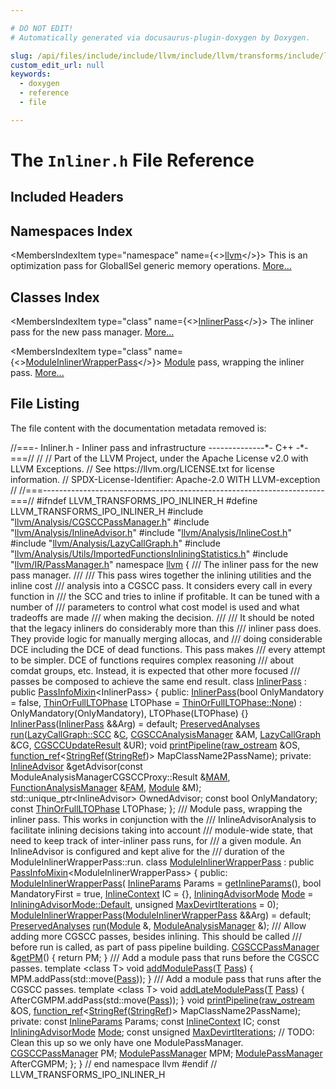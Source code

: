 ```yaml
---

# DO NOT EDIT!
# Automatically generated via docusaurus-plugin-doxygen by Doxygen.

slug: /api/files/include/include/llvm/include/llvm/transforms/include/llvm/transforms/ipo/inliner-h
custom_edit_url: null
keywords:
  - doxygen
  - reference
  - file

---
```





# The `Inliner.h` File Reference

<DoxygenPage pluginConfig={pluginConfig}>



## Included Headers

<IncludesList>
<IncludesListItem
  filePath="llvm/Analysis/CGSCCPassManager.h"
  permalink="/docs/api/files/include/include/llvm/include/llvm/analysis/cgsccpassmanager-h"
  isLocal="true" />
<IncludesListItem
  filePath="llvm/Analysis/InlineAdvisor.h"
  permalink="/docs/api/files/include/include/llvm/include/llvm/analysis/inlineadvisor-h"
  isLocal="true" />
<IncludesListItem
  filePath="llvm/Analysis/InlineCost.h"
  permalink="/docs/api/files/include/include/llvm/include/llvm/analysis/inlinecost-h"
  isLocal="true" />
<IncludesListItem
  filePath="llvm/Analysis/LazyCallGraph.h"
  permalink="/docs/api/files/include/include/llvm/include/llvm/analysis/lazycallgraph-h"
  isLocal="true" />
<IncludesListItem
  filePath="llvm/Analysis/Utils/ImportedFunctionsInliningStatistics.h"
  permalink="/docs/api/files/include/include/llvm/include/llvm/analysis/include/llvm/analysis/utils/importedfunctionsinliningstatistics-h"
  isLocal="true" />
<IncludesListItem
  filePath="llvm/IR/PassManager.h"
  permalink="/docs/api/files/include/include/llvm/include/llvm/ir/passmanager-h"
  isLocal="true" />
</IncludesList>

## Namespaces Index

<MembersIndex>

<MembersIndexItem
  type="namespace"
  name={<><a href="/docs/api/namespaces/llvm">llvm</a></>}>
This is an optimization pass for GlobalISel generic memory operations. <a href="/docs/api/namespaces/llvm/#details">More...</a>
</MembersIndexItem>

</MembersIndex>

## Classes Index

<MembersIndex>

<MembersIndexItem
  type="class"
  name={<><a href="/docs/api/classes/llvm/inlinerpass">InlinerPass</a></>}>
The inliner pass for the new pass manager. <a href="/docs/api/classes/llvm/inlinerpass/#details">More...</a>
</MembersIndexItem>

<MembersIndexItem
  type="class"
  name={<><a href="/docs/api/classes/llvm/moduleinlinerwrapperpass">ModuleInlinerWrapperPass</a></>}>
<a href="/docs/api/classes/llvm/module">Module</a> pass, wrapping the inliner pass. <a href="/docs/api/classes/llvm/moduleinlinerwrapperpass/#details">More...</a>
</MembersIndexItem>

</MembersIndex>


## File Listing

The file content with the documentation metadata removed is:

<ProgramListing>

<Link id="l00001" /><CodeLine lineNumber="1"><span class="doxyHighlightComment">//===- Inliner.h - Inliner pass and infrastructure --------------&#42;- C++ -&#42;-===//</span></CodeLine>
<Link id="l00002" /><CodeLine lineNumber="2"><span class="doxyHighlightComment">//</span></CodeLine>
<Link id="l00003" /><CodeLine lineNumber="3"><span class="doxyHighlightComment">// Part of the LLVM Project, under the Apache License v2.0 with LLVM Exceptions.</span></CodeLine>
<Link id="l00004" /><CodeLine lineNumber="4"><span class="doxyHighlightComment">// See https://llvm.org/LICENSE.txt for license information.</span></CodeLine>
<Link id="l00005" /><CodeLine lineNumber="5"><span class="doxyHighlightComment">// SPDX-License-Identifier: Apache-2.0 WITH LLVM-exception</span></CodeLine>
<Link id="l00006" /><CodeLine lineNumber="6"><span class="doxyHighlightComment">//</span></CodeLine>
<Link id="l00007" /><CodeLine lineNumber="7"><span class="doxyHighlightComment">//===----------------------------------------------------------------------===//</span></CodeLine>
<Link id="l00008" /><CodeLine lineNumber="8"></CodeLine>
<Link id="l00009" /><CodeLine lineNumber="9"><span class="doxyHighlightPreprocessor">#ifndef LLVM&#95;TRANSFORMS&#95;IPO&#95;INLINER&#95;H</span></CodeLine>
<Link id="l00010" /><CodeLine lineNumber="10"><span class="doxyHighlightPreprocessor">#define LLVM&#95;TRANSFORMS&#95;IPO&#95;INLINER&#95;H</span></CodeLine>
<Link id="l00011" /><CodeLine lineNumber="11"></CodeLine>
<Link id="l00012" /><CodeLine lineNumber="12"><span class="doxyHighlightPreprocessor">#include &quot;<a href="/docs/api/files/include/include/llvm/include/llvm/analysis/cgsccpassmanager-h">llvm/Analysis/CGSCCPassManager.h</a>&quot;</span></CodeLine>
<Link id="l00013" /><CodeLine lineNumber="13"><span class="doxyHighlightPreprocessor">#include &quot;<a href="/docs/api/files/include/include/llvm/include/llvm/analysis/inlineadvisor-h">llvm/Analysis/InlineAdvisor.h</a>&quot;</span></CodeLine>
<Link id="l00014" /><CodeLine lineNumber="14"><span class="doxyHighlightPreprocessor">#include &quot;<a href="/docs/api/files/include/include/llvm/include/llvm/analysis/inlinecost-h">llvm/Analysis/InlineCost.h</a>&quot;</span></CodeLine>
<Link id="l00015" /><CodeLine lineNumber="15"><span class="doxyHighlightPreprocessor">#include &quot;<a href="/docs/api/files/include/include/llvm/include/llvm/analysis/lazycallgraph-h">llvm/Analysis/LazyCallGraph.h</a>&quot;</span></CodeLine>
<Link id="l00016" /><CodeLine lineNumber="16"><span class="doxyHighlightPreprocessor">#include &quot;<a href="/docs/api/files/include/include/llvm/include/llvm/analysis/include/llvm/analysis/utils/importedfunctionsinliningstatistics-h">llvm/Analysis/Utils/ImportedFunctionsInliningStatistics.h</a>&quot;</span></CodeLine>
<Link id="l00017" /><CodeLine lineNumber="17"><span class="doxyHighlightPreprocessor">#include &quot;<a href="/docs/api/files/include/include/llvm/include/llvm/ir/passmanager-h">llvm/IR/PassManager.h</a>&quot;</span></CodeLine>
<Link id="l00018" /><CodeLine lineNumber="18"></CodeLine>
<Link id="l00019" /><CodeLine lineNumber="19"><span class="doxyHighlightKeyword">namespace </span><span class="doxyHighlight"><a href="/docs/api/namespaces/llvm">llvm</a> &#123;</span></CodeLine>
<Link id="l00020" /><CodeLine lineNumber="20"></CodeLine>
<Link id="l00021" /><CodeLine lineNumber="21"><span class="doxyHighlightComment">/// The inliner pass for the new pass manager.</span></CodeLine>
<Link id="l00022" /><CodeLine lineNumber="22"><span class="doxyHighlightComment">///</span></CodeLine>
<Link id="l00023" /><CodeLine lineNumber="23"><span class="doxyHighlightComment">/// This pass wires together the inlining utilities and the inline cost</span></CodeLine>
<Link id="l00024" /><CodeLine lineNumber="24"><span class="doxyHighlightComment">/// analysis into a CGSCC pass. It considers every call in every function in</span></CodeLine>
<Link id="l00025" /><CodeLine lineNumber="25"><span class="doxyHighlightComment">/// the SCC and tries to inline if profitable. It can be tuned with a number of</span></CodeLine>
<Link id="l00026" /><CodeLine lineNumber="26"><span class="doxyHighlightComment">/// parameters to control what cost model is used and what tradeoffs are made</span></CodeLine>
<Link id="l00027" /><CodeLine lineNumber="27"><span class="doxyHighlightComment">/// when making the decision.</span></CodeLine>
<Link id="l00028" /><CodeLine lineNumber="28"><span class="doxyHighlightComment">///</span></CodeLine>
<Link id="l00029" /><CodeLine lineNumber="29"><span class="doxyHighlightComment">/// It should be noted that the legacy inliners do considerably more than this</span></CodeLine>
<Link id="l00030" /><CodeLine lineNumber="30"><span class="doxyHighlightComment">/// inliner pass does. They provide logic for manually merging allocas, and</span></CodeLine>
<Link id="l00031" /><CodeLine lineNumber="31"><span class="doxyHighlightComment">/// doing considerable DCE including the DCE of dead functions. This pass makes</span></CodeLine>
<Link id="l00032" /><CodeLine lineNumber="32"><span class="doxyHighlightComment">/// every attempt to be simpler. DCE of functions requires complex reasoning</span></CodeLine>
<Link id="l00033" /><CodeLine lineNumber="33"><span class="doxyHighlightComment">/// about comdat groups, etc. Instead, it is expected that other more focused</span></CodeLine>
<Link id="l00034" /><CodeLine lineNumber="34"><span class="doxyHighlightComment">/// passes be composed to achieve the same end result.</span></CodeLine>
<Link id="l00035" /><CodeLine lineNumber="35" lineLink="/docs/api/classes/llvm/inlinerpass"><span class="doxyHighlightKeyword">class </span><span class="doxyHighlight"><a href="/docs/api/classes/llvm/inlinerpass/#a1c58fdde44c81bcabb4813490ef574b7">InlinerPass</a> : </span><span class="doxyHighlightKeyword">public</span><span class="doxyHighlight"> <a href="/docs/api/structs/llvm/passinfomixin">PassInfoMixin</a>&lt;InlinerPass&gt; &#123;</span></CodeLine>
<Link id="l00036" /><CodeLine lineNumber="36"><span class="doxyHighlightKeyword">public</span><span class="doxyHighlight">:</span></CodeLine>
<Link id="l00037" /><CodeLine lineNumber="37" lineLink="/docs/api/classes/llvm/inlinerpass/#a1c58fdde44c81bcabb4813490ef574b7"><span class="doxyHighlight">  <a href="/docs/api/classes/llvm/inlinerpass/#a1c58fdde44c81bcabb4813490ef574b7">InlinerPass</a>(</span><span class="doxyHighlightKeywordType">bool</span><span class="doxyHighlight"> OnlyMandatory = </span><span class="doxyHighlightKeyword">false</span><span class="doxyHighlight">,</span></CodeLine>
<Link id="l00038" /><CodeLine lineNumber="38"><span class="doxyHighlight">              <a href="/docs/api/namespaces/llvm/#a5d737fb4258bb27586a1bffd557fbb49">ThinOrFullLTOPhase</a> LTOPhase = <a href="/docs/api/namespaces/llvm/#a5d737fb4258bb27586a1bffd557fbb49a6adf97f83acf6453d4a6a4b1070f3754">ThinOrFullLTOPhase::None</a>)</span></CodeLine>
<Link id="l00039" /><CodeLine lineNumber="39"><span class="doxyHighlight">      : OnlyMandatory(OnlyMandatory), LTOPhase(LTOPhase) &#123;&#125;</span></CodeLine>
<Link id="l00040" /><CodeLine lineNumber="40" lineLink="/docs/api/classes/llvm/inlinerpass/#aa6f227fc16925fab1dac5812dc6d0cd6"><span class="doxyHighlight">  <a href="/docs/api/classes/llvm/inlinerpass/#aa6f227fc16925fab1dac5812dc6d0cd6">InlinerPass</a>(<a href="/docs/api/classes/llvm/inlinerpass/#a1c58fdde44c81bcabb4813490ef574b7">InlinerPass</a> &amp;&amp;Arg) = </span><span class="doxyHighlightKeywordFlow">default</span><span class="doxyHighlight">;</span></CodeLine>
<Link id="l00041" /><CodeLine lineNumber="41"></CodeLine>
<Link id="l00042" /><CodeLine lineNumber="42"><span class="doxyHighlight">  <a href="/docs/api/classes/llvm/preservedanalyses">PreservedAnalyses</a> <a href="/docs/api/classes/llvm/inlinerpass/#a78e09cea341cfdf58869920175c52d82">run</a>(<a href="/docs/api/classes/llvm/lazycallgraph/scc">LazyCallGraph::SCC</a> &amp;<a href="/docs/api/namespaces/llvm/callingconv/#ac6aa1387c4375260e2468eb5a77fdb4cafd841a49aec1539bc88abc8ff9e170fb">C</a>, <a href="/docs/api/namespaces/llvm/#a571b2bbf074b46c75300bd8f14c5ab72">CGSCCAnalysisManager</a> &amp;AM,</span></CodeLine>
<Link id="l00043" /><CodeLine lineNumber="43"><span class="doxyHighlight">                        <a href="/docs/api/classes/llvm/lazycallgraph">LazyCallGraph</a> &amp;CG, <a href="/docs/api/structs/llvm/cgsccupdateresult">CGSCCUpdateResult</a> &amp;UR);</span></CodeLine>
<Link id="l00044" /><CodeLine lineNumber="44"></CodeLine>
<Link id="l00045" /><CodeLine lineNumber="45"><span class="doxyHighlight">  </span><span class="doxyHighlightKeywordType">void</span><span class="doxyHighlight"> <a href="/docs/api/classes/llvm/inlinerpass/#a22a5236247032aa0edf86322b77a7fbd">printPipeline</a>(<a href="/docs/api/classes/llvm/raw-ostream">raw&#95;ostream</a> &amp;OS,</span></CodeLine>
<Link id="l00046" /><CodeLine lineNumber="46"><span class="doxyHighlight">                     <a href="/docs/api/classes/llvm/function-ref">function&#95;ref</a>&lt;<a href="/docs/api/classes/llvm/stringref">StringRef</a>(<a href="/docs/api/classes/llvm/stringref">StringRef</a>)&gt; MapClassName2PassName);</span></CodeLine>
<Link id="l00047" /><CodeLine lineNumber="47"></CodeLine>
<Link id="l00048" /><CodeLine lineNumber="48"><span class="doxyHighlightKeyword">private</span><span class="doxyHighlight">:</span></CodeLine>
<Link id="l00049" /><CodeLine lineNumber="49"><span class="doxyHighlight">  <a href="/docs/api/classes/llvm/inlineadvisor">InlineAdvisor</a> &amp;getAdvisor(</span><span class="doxyHighlightKeyword">const</span><span class="doxyHighlight"> ModuleAnalysisManagerCGSCCProxy::Result &amp;<a href="/docs/api/files/lib/lib/passes/passbuilderbindings-cpp/#a85bddafa659a93a7a67c9094648259be">MAM</a>,</span></CodeLine>
<Link id="l00050" /><CodeLine lineNumber="50"><span class="doxyHighlight">                            <a href="/docs/api/namespaces/llvm/#adce09a5a0de0e3177eb00e932734af2f">FunctionAnalysisManager</a> &amp;<a href="/docs/api/files/lib/lib/passes/passbuilderbindings-cpp/#a83c7e5ca51099e4efa895791a02fb0ed">FAM</a>, <a href="/docs/api/classes/llvm/module">Module</a> &amp;M);</span></CodeLine>
<Link id="l00051" /><CodeLine lineNumber="51"><span class="doxyHighlight">  std::unique&#95;ptr&lt;InlineAdvisor&gt; OwnedAdvisor;</span></CodeLine>
<Link id="l00052" /><CodeLine lineNumber="52"><span class="doxyHighlight">  </span><span class="doxyHighlightKeyword">const</span><span class="doxyHighlight"> </span><span class="doxyHighlightKeywordType">bool</span><span class="doxyHighlight"> OnlyMandatory;</span></CodeLine>
<Link id="l00053" /><CodeLine lineNumber="53"><span class="doxyHighlight">  </span><span class="doxyHighlightKeyword">const</span><span class="doxyHighlight"> <a href="/docs/api/namespaces/llvm/#a5d737fb4258bb27586a1bffd557fbb49">ThinOrFullLTOPhase</a> LTOPhase;</span></CodeLine>
<Link id="l00054" /><CodeLine lineNumber="54"><span class="doxyHighlight">&#125;;</span></CodeLine>
<Link id="l00055" /><CodeLine lineNumber="55"></CodeLine>
<Link id="l00056" /><CodeLine lineNumber="56"><span class="doxyHighlightComment">/// Module pass, wrapping the inliner pass. This works in conjunction with the</span></CodeLine>
<Link id="l00057" /><CodeLine lineNumber="57"><span class="doxyHighlightComment">/// InlineAdvisorAnalysis to facilitate inlining decisions taking into account</span></CodeLine>
<Link id="l00058" /><CodeLine lineNumber="58"><span class="doxyHighlightComment">/// module-wide state, that need to keep track of inter-inliner pass runs, for</span></CodeLine>
<Link id="l00059" /><CodeLine lineNumber="59"><span class="doxyHighlightComment">/// a given module. An InlineAdvisor is configured and kept alive for the</span></CodeLine>
<Link id="l00060" /><CodeLine lineNumber="60"><span class="doxyHighlightComment">/// duration of the ModuleInlinerWrapperPass::run.</span></CodeLine>
<Link id="l00061" /><CodeLine lineNumber="61" lineLink="/docs/api/classes/llvm/moduleinlinerwrapperpass"><span class="doxyHighlightKeyword">class </span><span class="doxyHighlight"><a href="/docs/api/classes/llvm/moduleinlinerwrapperpass/#aff89291a71c595f474b9fc7c99860170">ModuleInlinerWrapperPass</a></span></CodeLine>
<Link id="l00062" /><CodeLine lineNumber="62"><span class="doxyHighlight">    : </span><span class="doxyHighlightKeyword">public</span><span class="doxyHighlight"> <a href="/docs/api/structs/llvm/passinfomixin">PassInfoMixin</a>&lt;ModuleInlinerWrapperPass&gt; &#123;</span></CodeLine>
<Link id="l00063" /><CodeLine lineNumber="63"><span class="doxyHighlightKeyword">public</span><span class="doxyHighlight">:</span></CodeLine>
<Link id="l00064" /><CodeLine lineNumber="64"><span class="doxyHighlight">  <a href="/docs/api/classes/llvm/moduleinlinerwrapperpass/#aff89291a71c595f474b9fc7c99860170">ModuleInlinerWrapperPass</a>(</span></CodeLine>
<Link id="l00065" /><CodeLine lineNumber="65"><span class="doxyHighlight">      <a href="/docs/api/structs/llvm/inlineparams">InlineParams</a> Params = <a href="/docs/api/namespaces/llvm/#aba7063dea024346c7b70099c63703f50">getInlineParams</a>(), </span><span class="doxyHighlightKeywordType">bool</span><span class="doxyHighlight"> MandatoryFirst = </span><span class="doxyHighlightKeyword">true</span><span class="doxyHighlight">,</span></CodeLine>
<Link id="l00066" /><CodeLine lineNumber="66"><span class="doxyHighlight">      <a href="/docs/api/structs/llvm/inlinecontext">InlineContext</a> IC = &#123;&#125;,</span></CodeLine>
<Link id="l00067" /><CodeLine lineNumber="67"><span class="doxyHighlight">      <a href="/docs/api/namespaces/llvm/#a239c4ac35d6028bfacaed4018d0488fa">InliningAdvisorMode</a> <a href="/docs/api/files/lib/lib/codegen/regallocevictionadvisor-cpp/#aef71c4b21823f236e70cc6d62375adcd">Mode</a> = <a href="/docs/api/namespaces/llvm/#a239c4ac35d6028bfacaed4018d0488faa7a1920d61156abc05a60135aefe8bc67">InliningAdvisorMode::Default</a>,</span></CodeLine>
<Link id="l00068" /><CodeLine lineNumber="68"><span class="doxyHighlight">      </span><span class="doxyHighlightKeywordType">unsigned</span><span class="doxyHighlight"> <a href="/docs/api/namespaces/llvm/#aec6409a70645bde7c81ab78a13ddbf62">MaxDevirtIterations</a> = 0);</span></CodeLine>
<Link id="l00069" /><CodeLine lineNumber="69" lineLink="/docs/api/classes/llvm/moduleinlinerwrapperpass/#ad3f8d4f410aa14d89b5abb81d9282ee0"><span class="doxyHighlight">  <a href="/docs/api/classes/llvm/moduleinlinerwrapperpass/#ad3f8d4f410aa14d89b5abb81d9282ee0">ModuleInlinerWrapperPass</a>(<a href="/docs/api/classes/llvm/moduleinlinerwrapperpass/#aff89291a71c595f474b9fc7c99860170">ModuleInlinerWrapperPass</a> &amp;&amp;Arg) = </span><span class="doxyHighlightKeywordFlow">default</span><span class="doxyHighlight">;</span></CodeLine>
<Link id="l00070" /><CodeLine lineNumber="70"></CodeLine>
<Link id="l00071" /><CodeLine lineNumber="71"><span class="doxyHighlight">  <a href="/docs/api/classes/llvm/preservedanalyses">PreservedAnalyses</a> <a href="/docs/api/classes/llvm/moduleinlinerwrapperpass/#a302bbe2963bced6cb8460b94f89dd0be">run</a>(<a href="/docs/api/classes/llvm/module">Module</a> &amp;, <a href="/docs/api/namespaces/llvm/#af9c9208365fd9ce11392b4d79485e259">ModuleAnalysisManager</a> &amp;);</span></CodeLine>
<Link id="l00072" /><CodeLine lineNumber="72"></CodeLine>
<Link id="l00073" /><CodeLine lineNumber="73"><span class="doxyHighlightComment">  /// Allow adding more CGSCC passes, besides inlining. This should be called</span></CodeLine>
<Link id="l00074" /><CodeLine lineNumber="74"><span class="doxyHighlightComment">  /// before run is called, as part of pass pipeline building.</span></CodeLine>
<Link id="l00075" /><CodeLine lineNumber="75" lineLink="/docs/api/classes/llvm/moduleinlinerwrapperpass/#a39796adfa25411560f31295c81b9a148"><span class="doxyHighlight">  <a href="/docs/api/namespaces/llvm/#a4ded4558d2b58dcdd7a1736aa69a8bc4">CGSCCPassManager</a> &amp;<a href="/docs/api/classes/llvm/moduleinlinerwrapperpass/#a39796adfa25411560f31295c81b9a148">getPM</a>() &#123; </span><span class="doxyHighlightKeywordFlow">return</span><span class="doxyHighlight"> PM; &#125;</span></CodeLine>
<Link id="l00076" /><CodeLine lineNumber="76"></CodeLine>
<Link id="l00077" /><CodeLine lineNumber="77"><span class="doxyHighlightComment">  /// Add a module pass that runs before the CGSCC passes.</span></CodeLine>
<Link id="l00078" /><CodeLine lineNumber="78" lineLink="/docs/api/classes/llvm/moduleinlinerwrapperpass/#a2b62feb6bba2102fd3de281a7bb39643"><span class="doxyHighlight">  </span><span class="doxyHighlightKeyword">template</span><span class="doxyHighlight"> &lt;</span><span class="doxyHighlightKeyword">class</span><span class="doxyHighlight"> T&gt; </span><span class="doxyHighlightKeywordType">void</span><span class="doxyHighlight"> <a href="/docs/api/classes/llvm/moduleinlinerwrapperpass/#a2b62feb6bba2102fd3de281a7bb39643">addModulePass</a>(<a href="/docs/api/files/lib/lib/target/lib/target/mips/mips16isellowering-cpp/#a0acb682b8260ab1c60b918599864e2e5">T</a> <a href="/docs/api/classes/llvm/pass">Pass</a>) &#123;</span></CodeLine>
<Link id="l00079" /><CodeLine lineNumber="79"><span class="doxyHighlight">    MPM.addPass(std::move(<a href="/docs/api/classes/llvm/pass">Pass</a>));</span></CodeLine>
<Link id="l00080" /><CodeLine lineNumber="80"><span class="doxyHighlight">  &#125;</span></CodeLine>
<Link id="l00081" /><CodeLine lineNumber="81"></CodeLine>
<Link id="l00082" /><CodeLine lineNumber="82"><span class="doxyHighlightComment">  /// Add a module pass that runs after the CGSCC passes.</span></CodeLine>
<Link id="l00083" /><CodeLine lineNumber="83" lineLink="/docs/api/classes/llvm/moduleinlinerwrapperpass/#a93cb37ea001cb028e60644bac5823e8f"><span class="doxyHighlight">  </span><span class="doxyHighlightKeyword">template</span><span class="doxyHighlight"> &lt;</span><span class="doxyHighlightKeyword">class</span><span class="doxyHighlight"> T&gt; </span><span class="doxyHighlightKeywordType">void</span><span class="doxyHighlight"> <a href="/docs/api/classes/llvm/moduleinlinerwrapperpass/#a93cb37ea001cb028e60644bac5823e8f">addLateModulePass</a>(<a href="/docs/api/files/lib/lib/target/lib/target/mips/mips16isellowering-cpp/#a0acb682b8260ab1c60b918599864e2e5">T</a> <a href="/docs/api/classes/llvm/pass">Pass</a>) &#123;</span></CodeLine>
<Link id="l00084" /><CodeLine lineNumber="84"><span class="doxyHighlight">    AfterCGMPM.addPass(std::move(<a href="/docs/api/classes/llvm/pass">Pass</a>));</span></CodeLine>
<Link id="l00085" /><CodeLine lineNumber="85"><span class="doxyHighlight">  &#125;</span></CodeLine>
<Link id="l00086" /><CodeLine lineNumber="86"></CodeLine>
<Link id="l00087" /><CodeLine lineNumber="87"><span class="doxyHighlight">  </span><span class="doxyHighlightKeywordType">void</span><span class="doxyHighlight"> <a href="/docs/api/classes/llvm/moduleinlinerwrapperpass/#ab518c48fbbea8ebc75e5d48c3291b6d5">printPipeline</a>(<a href="/docs/api/classes/llvm/raw-ostream">raw&#95;ostream</a> &amp;OS,</span></CodeLine>
<Link id="l00088" /><CodeLine lineNumber="88"><span class="doxyHighlight">                     <a href="/docs/api/classes/llvm/function-ref">function&#95;ref</a>&lt;<a href="/docs/api/classes/llvm/stringref">StringRef</a>(<a href="/docs/api/classes/llvm/stringref">StringRef</a>)&gt; MapClassName2PassName);</span></CodeLine>
<Link id="l00089" /><CodeLine lineNumber="89"></CodeLine>
<Link id="l00090" /><CodeLine lineNumber="90"><span class="doxyHighlightKeyword">private</span><span class="doxyHighlight">:</span></CodeLine>
<Link id="l00091" /><CodeLine lineNumber="91"><span class="doxyHighlight">  </span><span class="doxyHighlightKeyword">const</span><span class="doxyHighlight"> <a href="/docs/api/structs/llvm/inlineparams">InlineParams</a> Params;</span></CodeLine>
<Link id="l00092" /><CodeLine lineNumber="92"><span class="doxyHighlight">  </span><span class="doxyHighlightKeyword">const</span><span class="doxyHighlight"> <a href="/docs/api/structs/llvm/inlinecontext">InlineContext</a> IC;</span></CodeLine>
<Link id="l00093" /><CodeLine lineNumber="93"><span class="doxyHighlight">  </span><span class="doxyHighlightKeyword">const</span><span class="doxyHighlight"> <a href="/docs/api/namespaces/llvm/#a239c4ac35d6028bfacaed4018d0488fa">InliningAdvisorMode</a> <a href="/docs/api/files/lib/lib/codegen/regallocevictionadvisor-cpp/#aef71c4b21823f236e70cc6d62375adcd">Mode</a>;</span></CodeLine>
<Link id="l00094" /><CodeLine lineNumber="94"><span class="doxyHighlight">  </span><span class="doxyHighlightKeyword">const</span><span class="doxyHighlight"> </span><span class="doxyHighlightKeywordType">unsigned</span><span class="doxyHighlight"> <a href="/docs/api/namespaces/llvm/#aec6409a70645bde7c81ab78a13ddbf62">MaxDevirtIterations</a>;</span></CodeLine>
<Link id="l00095" /><CodeLine lineNumber="95"><span class="doxyHighlight">  </span><span class="doxyHighlightComment">// TODO: Clean this up so we only have one ModulePassManager.</span></CodeLine>
<Link id="l00096" /><CodeLine lineNumber="96"><span class="doxyHighlight">  <a href="/docs/api/namespaces/llvm/#a4ded4558d2b58dcdd7a1736aa69a8bc4">CGSCCPassManager</a> PM;</span></CodeLine>
<Link id="l00097" /><CodeLine lineNumber="97"><span class="doxyHighlight">  <a href="/docs/api/namespaces/llvm/#a79ab9199d2ba6a1c9cac2b79efc194a3">ModulePassManager</a> MPM;</span></CodeLine>
<Link id="l00098" /><CodeLine lineNumber="98"><span class="doxyHighlight">  <a href="/docs/api/namespaces/llvm/#a79ab9199d2ba6a1c9cac2b79efc194a3">ModulePassManager</a> AfterCGMPM;</span></CodeLine>
<Link id="l00099" /><CodeLine lineNumber="99"><span class="doxyHighlight">&#125;;</span></CodeLine>
<Link id="l00100" /><CodeLine lineNumber="100"><span class="doxyHighlight">&#125; </span><span class="doxyHighlightComment">// end namespace llvm</span></CodeLine>
<Link id="l00101" /><CodeLine lineNumber="101"></CodeLine>
<Link id="l00102" /><CodeLine lineNumber="102"><span class="doxyHighlightPreprocessor">#endif </span><span class="doxyHighlightComment">// LLVM&#95;TRANSFORMS&#95;IPO&#95;INLINER&#95;H</span></CodeLine>

</ProgramListing>


</DoxygenPage>
